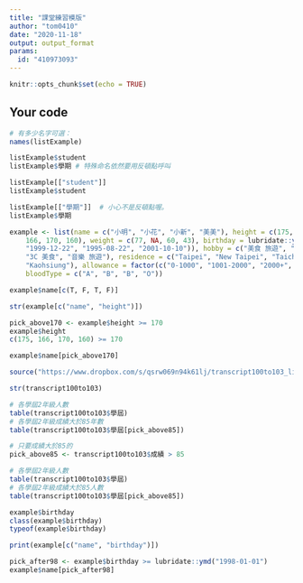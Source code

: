 ---
title: "課堂練習模版"
author: "tom0410"
date: "2020-11-18"
output: output_format
params:
  id: "410973093"
---

```{r setup, include=FALSE}
knitr::opts_chunk$set(echo = TRUE)
```

## Your code

```{r}
# 有多少名字可選：
names(listExample)
```
```{r}
listExample$student
listExample$學期 # 特殊命名依然要用反頓點呼叫
```

```{r}
listExample[["student"]]
listExample$student

listExample[["學期"]]  # 小心不是反頓點喔。
listExample$學期
```

```{r}
example <- list(name = c("小明", "小花", "小新", "美美"), height = c(175, 
    166, 170, 160), weight = c(77, NA, 60, 43), birthday = lubridate::ymd(c("1998-03-11", 
    "1999-12-22", "1995-08-22", "2001-10-10")), hobby = c("美食 旅遊", "旅遊 時尚", 
    "3C 美食", "音樂 旅遊"), residence = c("Taipei", "New Taipei", "Taichung", 
    "Kaohsiung"), allowance = factor(c("0-1000", "1001-2000", "2000+", "1001-2000")), 
    bloodType = c("A", "B", "B", "O"))
```

```{r}
example$name[c(T, F, T, F)]
```

```{r}
str(example[c("name", "height")])

pick_above170 <- example$height >= 170
example$height
c(175, 166, 170, 160) >= 170

example$name[pick_above170]
```

```{r}
source("https://www.dropbox.com/s/qsrw069n94k61lj/transcript100to103_list.R?dl=1")
```

```{r}
str(transcript100to103)
```

```{r}
# 各學屆2年級人數
table(transcript100to103$學屆)
# 各學屆2年級成績大於85年數
table(transcript100to103$學屆[pick_above85])
```

```{r}
# 只要成績大於85的
pick_above85 <- transcript100to103$成績 > 85
```

```{r}
# 各學屆2年級人數
table(transcript100to103$學屆)
# 各學屆2年級成績大於85人數
table(transcript100to103$學屆[pick_above85])
```

```{r}
example$birthday
class(example$birthday)
typeof(example$birthday)
```

```{r}
print(example[c("name", "birthday")])

pick_after98 <- example$birthday >= lubridate::ymd("1998-01-01")
example$name[pick_after98]
```

